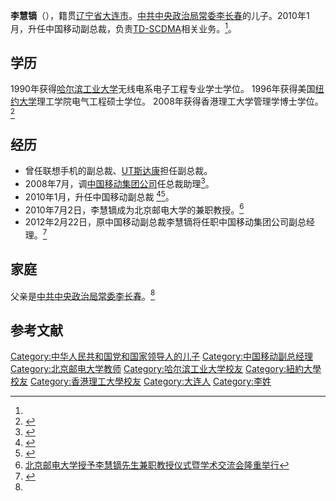 '''李慧镝'''（{{bd|1968年||||catIdx=L李}}），籍贯[[辽宁省|辽宁省]][[大连市|大连市]]。[[中共中央政治局常委|中共中央政治局常委]][[李长春|李长春]]的儿子。2010年1月，升任中国移动副总裁，负责[[TD-SCDMA|TD-SCDMA]]相关业务。<ref name="ydfz"/>。

==学历==
1990年获得[[哈尔滨工业大学|哈尔滨工业大学]]无线电系电子工程专业学士学位。
1996年获得美国[[纽约大学|纽约大学]]理工学院电气工程硕士学位。
2008年获得香港理工大学管理学博士学位。<ref>{{Cite web |url=http://news.hit.edu.cn/articles/2010/07-16/07151118.htm |title=李慧镝校友受聘我校兼职教授 |access-date=2010-07-18 |archive-date=2012-09-27 |archive-url=https://web.archive.org/web/20120927101213/http://news.hit.edu.cn/articles/2010/07-16/07151118.htm |dead-url=no }}</ref>

==经历==
*曾任联想手机的副总裁、[[UT斯达康|UT斯达康]]担任副总裁。
*2008年7月，调[[中国移动|中国移动集团公司]]任总裁助理<ref>{{Cite web |url=http://www.cnetnews.com.cn/2008/0716/987807.shtml |title=中国移动任命总裁助理李慧镝 |access-date=2010-03-17 |archive-url=https://web.archive.org/web/20160304113653/http://www.cnetnews.com.cn/2008/0716/987807.shtml |archive-date=2016-03-04 |dead-url=yes }}</ref>。
*2010年1月，升任中国移动副总裁 <ref name="ydfz">{{Cite web |url=http://it.people.com.cn/GB/1068/42899/10765916.html |title=李慧镝升任中国移动副总裁 负责TD发展工作 |access-date=2010-03-17 |archive-date=2016-03-04 |archive-url=https://web.archive.org/web/20160304080003/http://it.people.com.cn/GB/1068/42899/10765916.html |dead-url=no }}</ref><ref name="lch">{{Cite web |url=http://www.rfa.org/cantonese/news/corruption_cccp-01132010114921.html |title=李长春之子李慧镝将出任中移动副总裁 |access-date=2016-06-29 |archive-date=2020-10-23 |archive-url=https://web.archive.org/web/20201023115201/https://www.rfa.org/cantonese/news/corruption_cccp-01132010114921.html |dead-url=no }}</ref>。
*2010年7月2日，李慧镝成为北京邮电大学的兼职教授。<ref>[http://www.bupt.edu.cn/news_detail.php?newsid=234 北京邮电大学授予李慧镝先生兼职教授仪式暨学术交流会隆重举行]{{Dead link|date=2018年7月 |bot=InternetArchiveBot |fix-attempted=no }}</ref>
*2012年2月22日，原中国移动副总裁李慧镝将任职中国移动集团公司副总经理。<ref>{{Cite web |url=http://business.sohu.com/20120222/n335556014.shtml |title=央企领导人员任免：李慧镝任中移动副总经理 |access-date=2012-02-22 |archive-date=2020-10-24 |archive-url=https://web.archive.org/web/20201024025858/https://business.sohu.com/20120222/n335556014.shtml |dead-url=no }}</ref>

==家庭==
父亲是[[中共中央政治局常委|中共中央政治局常委]][[李长春|李长春]]。<ref name="lch" />

== 参考文献 ==
{{reflist}}

{{DEFAULTSORT:Li}}
[[Category:中华人民共和国党和国家领导人的儿子|Category:中华人民共和国党和国家领导人的儿子]]
[[Category:中国移动副总经理|Category:中国移动副总经理]]
[[Category:北京邮电大学教师|Category:北京邮电大学教师]]
[[Category:哈尔滨工业大学校友|Category:哈尔滨工业大学校友]]
[[Category:紐約大學校友|Category:紐約大學校友]]
[[Category:香港理工大學校友|Category:香港理工大學校友]]
[[Category:大连人|Category:大连人]]
[[Category:李姓|Category:李姓]]